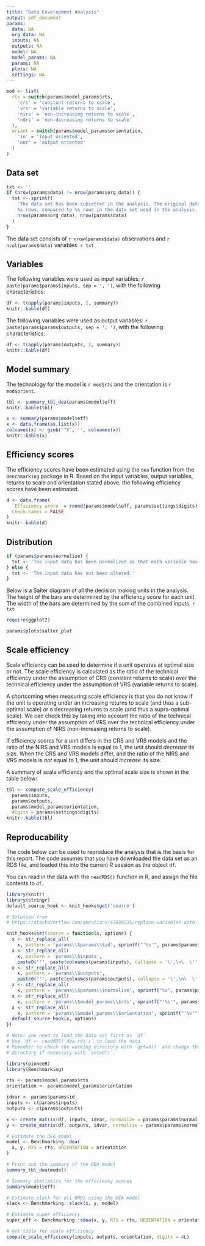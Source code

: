 ```yaml
---
title: "Data Envelopment Analysis"
output: pdf_document
params:
  data: NA
  org_data: NA
  inputs: NA
  outputs: NA
  model: NA
  model_params: NA
  params: NA
  plots: NA
  settings: NA
---
```


```r
mod <- list(
  rts = switch(params$model_params$rts,
    'crs' = 'constant returns to scale',
    'vrs' = 'variable returns to scale',
    'nirs' = 'non-increasing returns to scale',
    'ndrs' = 'non-decreasing returns to scale'
  ),
  orient = switch(params$model_params$orientation,
    'in' = 'input oriented',
    'out' = 'output oriented'
  )
)
```

## Data set

```r
txt <- ''
if (nrow(params$data) != nrow(params$org_data)) {
  txt <- sprintf(
    'The data set has been subsetted in the analysis. The original dataset included
    %s rows, compared to %s rows in the data set used in the analysis.',
    nrow(params$org_data), nrow(params$data)
  )
}
```

The data set consists of `r nrow(params$data)` observations and `r ncol(params$data)` variables. `r txt`

## Variables

The following variables were used as input variables: `r paste(params$params$inputs, sep = ', ')`, with the following characteristics:

```r
df <- t(apply(params$inputs, 2, summary))
knitr::kable(df)
```

The following variables were used as output variables: `r paste(params$params$outputs, sep = ', ')`, with the following characteristics:

```r
df <- t(apply(params$outputs, 2, summary))
knitr::kable(df)
```

## Model summary

The technology for the model is `r mod$rts` and the orientation is `r mod$orient`.

```r
tbl <- summary_tbl_dea(params$model$eff)
knitr::kable(tbl)
```

```r
x <- summary(params$model$eff)
x <- data.frame(as.list(x))
colnames(x) <- gsub('^X', '', colnames(x))
knitr::kable(x)
```

## Efficiency scores

The efficiency scores have been estimated using the `dea` function from the `Benchmarking` package in R. Based on the input variables, output variables, returns to scale and orientation stated above, the following efficiency scores have been estimated:

```r
d <- data.frame(
  `Efficiency score` = round(params$model$eff, params$settings$digits),
  check.names = FALSE
)
knitr::kable(d)
```

## Distribution

```r
if (params$params$normalize) {
  txt <- 'The input data has been normalized so that each variable has a mean of 1.'
} else {
  txt <- 'The input data has not been altered.'
}
```

Below is a Salter diagram of all the decision making units in the analysis. The height of the bars are determined by the efficiency score for each unit. The width of the bars are determined by the sum of the combined inputs. `r txt`

```r
require(ggplot2)

params$plots$salter_plot
```

## Scale efficiency

Scale efficiency can be used to determine if a unit operates at optimal size or not. The scale efficiency is calculated as the ratio of the technical efficiency under the assumption of CRS (constant returns to scale) over the technical efficiency under the assumption of VRS (variable returns to scale).

A shortcoming when measuring scale efficiency is that you do not know if the unit is operating under an increasing returns to scale (and thus a sub-optimal scale) or a decreasing returns to scale (and thus a supra-optimal scale). We can check this by taking into account the ratio of the technical efficiency under the assumption of VRS over the technical efficiency under the assumption of NIRS (non-increasing returns to scale).

If efficiency scores for a unit differs in the CRS and VRS models and the ratio of the NIRS and VRS models is equal to 1, the unit should *decrease* its size. When the CRS and VRS models differ, and the ratio of the NIRS and VRS models is *not*  equal to 1, the unit should *increase* its size.

A summary of scale efficiency and the optimal scale size is shown in the table below:

```r
tbl <- compute_scale_efficiency(
  params$inputs,
  params$outputs,
  params$model_params$orientation,
  digits = params$settings$digits)
knitr::kable(tbl)
```

## Reproducability

The code below can be used to reproduce the analysis that is the basis for this report. The code assumes that you have downloaded the data set as an RDS file, and loaded this into the current R session as the object `df`.

You can read in the data with the `readRDS()` function in R, and assign the file contents to `df`.

```r
library(knitr)
library(stringr)
default_source_hook <- knit_hooks$get('source')

# Solution from
# https://stackoverflow.com/questions/43699235/replace-variables-with-their-corresponding-values-in-source-code-chunk

knit_hooks$set(source = function(x, options) {
  x <- str_replace_all(
    x, pattern = 'params\\$params\\$id', sprintf("'%s'", params$params$id))
  x <- str_replace_all(
    x, pattern = 'params\\$inputs',
    paste0("'", paste(colnames(params$inputs), collapse = '\',\n\  \''), "'"))
  x <- str_replace_all(
    x, pattern = 'params\\$outputs',
    paste0("'", paste(colnames(params$outputs), collapse = '\',\n\  \''), "'"))
  x <- str_replace_all(
    x, pattern = 'params\\$params\\$normalize', sprintf("%s", params$params$normalize))
  x <- str_replace_all(
    x, pattern = 'params\\$model_params\\$rts', sprintf("'%s'", params$model_params$rts))
  x <- str_replace_all(
    x, pattern = 'params\\$model_params\\$orientation', sprintf("'%s'", params$model_params$orientation))
  default_source_hook(x, options)
})
```

```r
# Note: you need to load the data set first as `df`
# Use `df <- readRDS('dea.rds')` to load the data
# Remember to check the working directory with `getwd()` and change the working
# directory if necessary with `setwd()`.

library(pioneeR)
library(Benchmarking)

rts <- params$model_params$rts
orientation <- params$model_params$orientation

idvar <- params$params$id
inputs <- c(params$inputs)
outputs <- c(params$outputs)

x <- create_matrix(df, inputs, idvar, normalize = params$params$normalize)
y <- create_matrix(df, outputs, idvar, normalize = params$params$normalize)

# Estimate the DEA model
model <- Benchmarking::dea(
  x, y, RTS = rts, ORIENTATION = orientation
)

# Print out the summary of the DEA model
summary_tbl_dea(model)

# Summary statistics for the efficiency scores
summary(model$eff)

# Estimate slack for all DMUs using the DEA model
slack <- Benchmarking::slack(x, y, model)

# Estimate super efficiency
super_eff <- Benchmarking::sdea(x, y, RTS = rts, ORIENTATION = orientation)

# Get table for scale efficiency
compute_scale_efficiency(inputs, outputs, orientation, digits = 4L)
```
